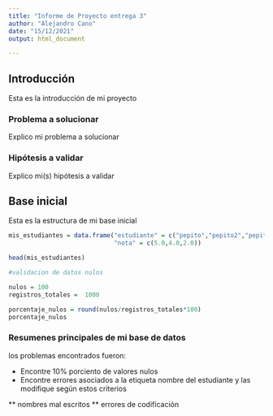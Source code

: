 ```yaml
---
title: "Informe de Proyecto entrega 3"
author: "Alejandro Cano"
date: "15/12/2021"
output: html_document

---
```


## Introducción

Esta es la introducción de mi proyecto

### Problema a solucionar

Explico mi problema a solucionar

### Hipótesis a validar

Explico mi(s) hipótesis a validar

## Base inicial

Esta es la estructura de mi base inicial

```r

mis_estudiantes = data.frame("estudiante" = c("pepito","pepito2","pepito3"),
                             "nota" = c(5.0,4.0,2.0))

head(mis_estudiantes)

```



```r
#validacion de datos nulos

nulos = 100
registros_totales =  1000

porcentaje_nulos = round(nulos/registros_totales*100)
porcentaje_nulos

```


### Resumenes principales de mi base de datos

los problemas encontrados fueron:

* Encontre 10% porciento de valores nulos
- Encontre errores asociados a la etiqueta nombre del estudiante y las modifique según estos criterios

** nombres mal escritos
** errores de codificación

